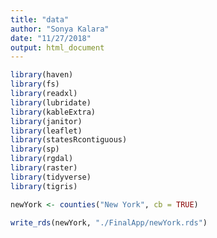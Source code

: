 ```yaml
---
title: "data"
author: "Sonya Kalara"
date: "11/27/2018"
output: html_document
---
```


```r
library(haven)
library(fs)
library(readxl)
library(lubridate)
library(kableExtra)
library(janitor)
library(leaflet)
library(statesRcontiguous)
library(sp)
library(rgdal)
library(raster)
library(tidyverse)
library(tigris)

newYork <- counties("New York", cb = TRUE)
```

```r
write_rds(newYork, "./FinalApp/newYork.rds") 
```

```r

```

